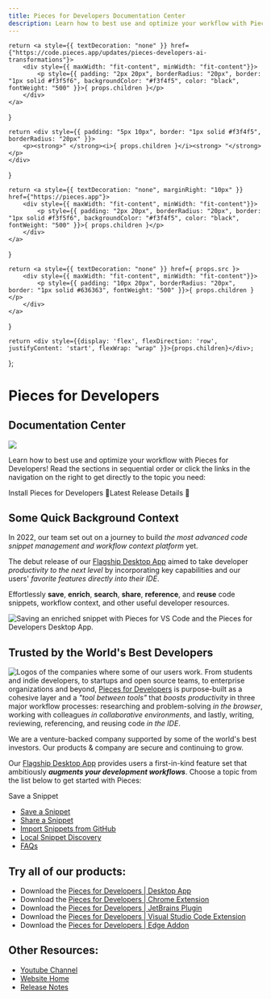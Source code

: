 ```yaml
---
title: Pieces for Developers Documentation Center
description: Learn how to best use and optimize your workflow with Pieces for Developers! Read the sections in sequential order or click the links in the navigation on the right to get directly to the topic you need.
---
```


    return <a style={{ textDecoration: "none" }} href={"https://code.pieces.app/updates/pieces-developers-ai-transformations"}>
        <div style={{ maxWidth: "fit-content", minWidth: "fit-content"}}>
            <p style={{ padding: "2px 20px", borderRadius: "20px", border: "1px solid #f3f5f6", backgroundColor: "#f3f4f5", color: "black", fontWeight: "500" }}>{ props.children }</p>
        </div>
    </a>
}

    return <div style={{ padding: "5px 10px", border: "1px solid #f3f4f5", borderRadius: "20px" }}>
        <p><strong>" </strong><i>{ props.children }</i><strong> "</strong></p>
    </div>
}

    return <a style={{ textDecoration: "none", marginRight: "10px" }} href={"https://pieces.app"}>
        <div style={{ maxWidth: "fit-content", minWidth: "fit-content"}}>
            <p style={{ padding: "2px 20px", borderRadius: "20px", border: "1px solid #f3f5f6", backgroundColor: "#f3f4f5", color: "black", fontWeight: "500" }}>{ props.children }</p>
        </div>
    </a>
}

    return <a style={{ textDecoration: "none" }} href={ props.src }>
        <div style={{ maxWidth: "fit-content", minWidth: "fit-content"}}>
            <p style={{ padding: "10px 20px", borderRadius: "20px", border: "1px solid #636363", fontWeight: "500" }}>{ props.children }</p>
        </div>
    </a>
}

    return <div style={{display: 'flex', flexDirection: 'row', justifyContent: 'start', flexWrap: "wrap" }}>{props.children}</div>;
};

# Pieces for Developers
## Documentation Center

![](/assets/robot_global_search.png)

Learn how to best use and optimize your workflow with Pieces for Developers! Read the sections in sequential order or click the links in the navigation on the right to get directly to the topic you need:

<FlexRow><InstallButton>Install Pieces for Developers 💾</InstallButton><ReleasePill>Latest Release Details 🎉</ReleasePill></FlexRow>

## Some Quick Background Context

In 2022, our team set out on a journey to build _the most advanced code snippet management and workflow context platform_ yet.

The debut release of our <a href="{{ links.website.home }}">Flagship Desktop App</a> aimed to take developer _productivity to the next level_ by incorporating key capabilities and our users' _favorite features directly into their IDE_.

Effortlessly **save**, **enrich**, **search**, **share**, **reference**, and **reuse** code snippets, workflow context, and other useful developer resources.

![Saving an enriched snippet with Pieces for VS Code and the Pieces for Developers Desktop App.](https://storage.googleapis.com/pieces_static_resources/vs_code_marketplace/GIFs/HERO_GIF_SAVE_ENRICHED_SNIPPET_DESKTOP_APP_AND_VISUAL_STUDIO_CODE_EXTENSION)

## Trusted by the World's Best Developers
![Logos of the companies where some of our users work.](https://storage.googleapis.com/pieces_static_resources/vs_code_marketplace/GIFs/TRUSTED_BY_SOME_OF_THE_WORLDS_BEST_DEVELOPERS_LEFT_ALIGNED)
From students and indie developers, to startups and open source teams, to enterprise organizations and beyond, <a href="{{ links.website.home }}">Pieces for Developers</a> is purpose-built as a cohesive layer and a _"tool between tools"_ that _boosts productivity_ in three major workflow processes: researching and problem-solving _in the browser_, working with colleagues _in collaborative environments_, and lastly, writing, reviewing, referencing, and reusing code _in the IDE_.

<QuoteCallout>We are a venture-backed company supported by some of the world's best investors. Our products & company are secure and continuing to grow.</QuoteCallout>

Our <a href="{{ links.website.pfd_desktop_install }}">Flagship Desktop App</a> provides users a first-in-kind feature set that ambitiously **_augments your development workflows_**. Choose a topic from the list below to get started with Pieces:


<JumpButtons src="#">Save a Snippet</JumpButtons>

* <a href="{{ links.internal.product_highlights.save_materials }}">Save a Snippet</a>
* <a href="{{ links.internal.personalized_link_sharing.single_click_link_sharing }}">Share a Snippet</a>
* <a href="{{ links.internal.product_highlights.import_gists }}">Import Snippets from GitHub</a>
* <a href="{{ links.internal.product_highlights.in_project_snippet_discovery }}">Local Snippet Discovery</a>
* <a href="https://docs.pieces.app/faq">FAQs</a>

## Try all of our products:
* Download the <a href="{{ links.website.pfd_desktop_install }}">Pieces for Developers | Desktop App</a>
* Download the <a href="{{ links.extensions.chrome }}">Pieces for Developers | Chrome Extension</a>
* Download the <a href="{{ links.extensions.jetbrains }}">Pieces for Developers | JetBrains Plugin</a>
* Download the <a href="{{ links.extensions.vscode }}">Pieces for Developers | Visual Studio Code Extension</a>
* Download the <a href="{{ links.extensions.edge }}">Pieces for Developers | Edge Addon</a>

## Other Resources:
* <a href="{{ links.videos.youtube_channel }}">Youtube Channel</a>
* <a href="{{ links.website.home }}">Website Home</a>
* <a href="{{ links.website.release_notes }}">Release Notes</a>
